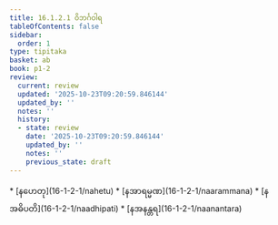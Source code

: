 ```yaml
---
title: 16.1.2.1 ဝိဘင်္ဂဝါရ
tableOfContents: false
sidebar:
  order: 1
type: tipitaka
basket: ab
book: p1-2
review:
  current: review
  updated: '2025-10-23T09:20:59.846144'
  updated_by: ''
  notes: ''
  history:
  - state: review
    date: '2025-10-23T09:20:59.846144'
    updated_by: ''
    notes: ''
    previous_state: draft
---
```



<ReviewStatus review={frontmatter.review} showDetails={true} />

<HypothesisAnnotation frontmatter={frontmatter} />

<DynamicBreadcrumb />



<TableOfContents book="p1-2" section="16.1.2.1">
* [နဟေတု](16-1-2-1/nahetu)
* [နအာရမ္မဏ](16-1-2-1/naarammana)
* [နအဓိပတိ](16-1-2-1/naadhipati)
* [နအနန္တရ](16-1-2-1/naanantara)
</TableOfContents>